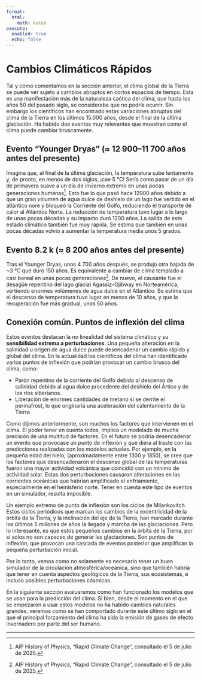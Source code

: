 ```yaml
---
format:
  html:
    math: katex
execute:
  enabled: true
  echo: false
---
```


# Cambios Climáticos Rápidos

Tal y como comentamos en la sección anterior, el clima global de la Tierra se puede ver sujeto a cambios abruptos en cortos espacios de tiempo. Esta es una manifestación más de la naturaleza caótica del clima, que hasta los años 50 del pasado siglo, se consideraba que no podría ocurrir. Sin embargo los científicos han encontrado estas variaciones abruptas del clima de la Tierra en los últimos 15.000 años, desde el final de la última glaciación.  Ha habido dos eventos muy relevantes que muestran como el clima puede cambiar bruscamente.


## Evento "Younger Dryas" (≈ 12 900–11 700 años antes del presente)
 Imagina que, al final de la última glaciación, la temperatura sube lentamente y, de pronto, en menos de dos siglos, ¡cae 5 °C! Sería como pasar de un día de primavera suave a un día de invierno extremo en unas pocas generaciones humanas[^1]. Esto fue lo que pasó hace 12900 años debido a que un gran volumen de agua dulce de deshielo de un lago fue vertido en el atlántico nore y bloqueó la Corriente del Golfo, reduciendo el transporte de calor al Atlántico Norte. La reducción de temperatura tuvo lugar a lo largo de unas pocas décadas y su impacto duró 1200 años. La salida de este estado climático también fue muy rápida. Se estima que también en unas pocas décadas volvió a aumentar la temperatura media unos 5 grados.

## Evento 8.2 k (≈ 8 200 años antes del presente)
Tras el Younger Dryas, unos 4 700 años después, se produjo otra bajada de ~3 °C que duró 150 años. Es equivalente a cambiar de clima templado a casi boreal en unas pocas generaciones[^1]. De nuevo, el causante fue el desagüe repentino del lago glacial Agassiz–Ojibway en Norteamérica, vertiendo enormes volúmenes de agua dulce en el Atlántico. Se estima que el descenso de temperatura tuvo lugar en menos de 10 años, y que la recuperación fue más gradual, unos 50 años.

## Conexión común. Puntos de inflexión del clima

Estos eventos destacan la no linealidad del sistema climático y su **sensibilidad extrema a perturbaciones**. Una pequeña alteración en la salinidad u origen de agua dulce puede desencadenar un cambio rápido y global del clima. En la actualidad los científicos del clima han identificado varios puntos de inflexión que podrían provocar un cambio brusco del clima, como:

- Parón repentino de la corriente del Golfo debido al descenso de salinidad debido al agua dulce procedente del deshielo del Ártico y de los ríos siberianos.
- Liberación de enormes cantidades de metano si se derrite el permafrost, lo que originaría una aceleración del calentamiento de la Tierra

Como dijimos anteriormente, son muchos los factores que intervienen en el clima. El poder tener en cuenta todos, implica un modelado de mucha precisión de una multitud de factores. En el futuro se podría desencadenar un evento que provocase un punto de inflexión y que diera al traste con las predicciones realizadas con los modelos actuales. Por ejemplo, en la pequeña edad del hielo, (aproximadamente entre 1300 y 1850), se cree que los factores que desencadenaron el descenso global de las temperaturas fueron una mayor actividad volcánica que coincidió con un mínimo de actividad solar. Estas dos perturbaciones causaron alteraciones en las corrientes oceánicas que habrían amplificado el enfriamiento, especialmente en el hemisferio norte. Tener en cuenta este tipo de eventos en un simulador, resulta imposible. 

Un ejemplo extremo de punto de inflexión son los ciclos de Milankovitch. Estos ciclos periódicos que marcan los cambios de la excentricidad de la órbita de la Tierra, y la inclinación del eje de la Tierra, han marcado durante los últimos 5 millones de años la llegada y marcha de las glaciaciones. Pero lo interesante, es que estos pequeños cambios en la órbita de la Tierra, por sí solos no son capaces de generar las glaciaciones. Son puntos de inflexión, que provocan una cascada de eventos posterior que amplifican la pequeña perturbación inicial. 

Por lo tanto, vemos como no solamente es necesario tener un buen simulador de la circulación atmosférica/oceánica, sino que también habría que tener en cuenta aspectos geológicos de la Tierra, sus ecosistemas, e incluso posibles perturbaciones cósmicas. 

En la siguiente sección evaluaremos como han funcionado los modelos que se usan para la predicción del clima. Si bien, desde el momento en el que se empezaron a usar estos modelos no ha habido cambios naturales grandes, veremos como se han comportado durante este último siglo en el que el principal forzamiento del clima ha sido la emisión de gases de efecto invernadero por parte del ser humano. 

---

[^1]: AIP History of Physics, "Rapid Climate Change", consultado el 5 de julio de 2025.  
[^2]: Wikipedia en español, "Dansgaard–Oeschger event", consultado el 5 de julio de 2025.  
